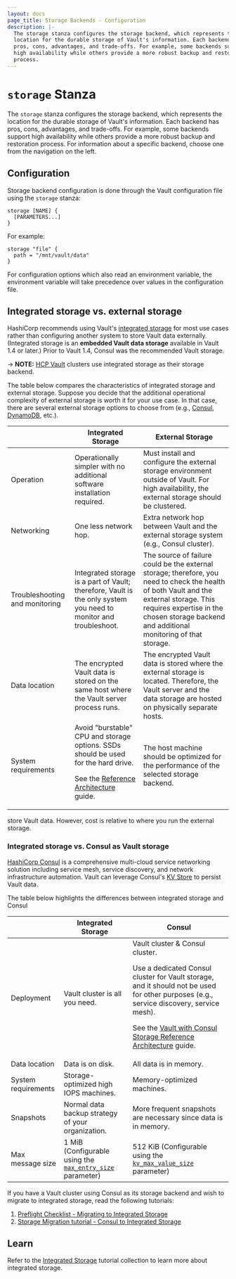 ```yaml
---
layout: docs
page_title: Storage Backends - Configuration
description: |-
  The storage stanza configures the storage backend, which represents the
  location for the durable storage of Vault's information. Each backend has
  pros, cons, advantages, and trade-offs. For example, some backends support
  high availability while others provide a more robust backup and restoration
  process.
---
```


# `storage` Stanza

The `storage` stanza configures the storage backend, which represents the
location for the durable storage of Vault's information. Each backend has pros,
cons, advantages, and trade-offs. For example, some backends support high
availability while others provide a more robust backup and restoration process.
For information about a specific backend, choose one from the navigation on the
left.

## Configuration

Storage backend configuration is done through the Vault configuration file using
the `storage` stanza:

```hcl
storage [NAME] {
  [PARAMETERS...]
}
```

For example:

```hcl
storage "file" {
  path = "/mnt/vault/data"
}
```

For configuration options which also read an environment variable, the
environment variable will take precedence over values in the configuration
file.

## Integrated storage vs. external storage

HashiCorp recommends using Vault's [integrated
storage](/docs/configuration/storage/raft) for most use cases rather than
configuring another system to store Vault data externally. (Integrated storage is
an **embedded Vault data storage** available in Vault 1.4 or later.) Prior to Vault 1.4, Consul was the recommended Vault storage.

-> **NOTE:** [HCP Vault](https://cloud.hashicorp.com/products/vault) clusters
use integrated storage as their storage backend.

The table below compares the characteristics of integrated storage and external
storage. Suppose you decide that the additional operational complexity of external storage is worth it for your use case. In that case, there are several external storage options to choose from (e.g., [Consul](/docs/configuration/storage/consul), [DynamoDB](/docs/configuration/storage/dynamodb), etc.).

|                                | Integrated Storage                                                                                                                                                                                       | External Storage                                                                                                                                                                                                   |
| ------------------------------ | -------------------------------------------------------------------------------------------------------------------------------------------------------------------------------------------------------- | ------------------------------------------------------------------------------------------------------------------------------------------------------------------------------------------------------------------ |
| Operation                      | Operationally simpler with no additional software installation required.                                                                                                                                 | Must install and configure the external storage environment outside of Vault. For high availability, the external storage should be clustered.                                                                     |
| Networking                     | One less network hop.                                                                                                                                                                                    | Extra network hop between Vault and the external storage system (e.g., Consul cluster).                                                                                                                            |
| Troubleshooting and monitoring | Integrated storage is a part of Vault; therefore, Vault is the only system you need to monitor and troubleshoot.                                                                                         | The source of failure could be the external storage; therefore, you need to check the health of both Vault and the external storage. This requires expertise in the chosen storage backend and additional monitoring of that storage. |
| Data location                  | The encrypted Vault data is stored on the same host where the Vault server process runs.                                                                                                                 | The encrypted Vault data is stored where the external storage is located. Therefore, the Vault server and the data storage are hosted on physically separate hosts.                                                |
| System requirements            | Avoid "burstable" CPU and storage options. SSDs should be used for the hard drive. <p />See the [Reference Architecture](https://learn.hashicorp.com/tutorials/vault/raft-reference-architecture) guide. | The host machine should be optimized for the performance of the selected storage backend.                                                                                                                          |

store Vault data. However, cost is relative to where you run the external storage.

### Integrated storage vs. Consul as Vault storage

[HashiCorp Consul](https://www.consul.io/docs/intro) is a comprehensive
multi-cloud service networking solution including service mesh, service
discovery, and network infrastructure automation. Vault can leverage
Consul's [KV Store](https://www.consul.io/api-docs/kv) to persist Vault data.

The table below highlights the differences between integrated storage and Consul

|                     | Integrated Storage                                                                                           | Consul                                                                                                                                                                                                                                                                                                                                           |
| ------------------- | ------------------------------------------------------------------------------------------------------------ | ------------------------------------------------------------------------------------------------------------------------------------------------------------------------------------------------------------------------------------------------------------------------------------------------------------------------------------------------ |
| Deployment          | Vault cluster is all you need.                                                                               | Vault cluster & Consul cluster. <p />Use a dedicated Consul cluster for Vault storage, and it should not be used for other purposes (e.g., service discovery, service mesh). <p />See the [Vault with Consul Storage Reference Architecture](https://learn.hashicorp.com/tutorials/vault/reference-architecture#recommended-architecture) guide. |
| Data location       | Data is on disk.                                                                                             | All data is in memory.                                                                                                                                                                                                                                                                                                                           |
| System requirements | Storage-optimized high IOPS machines.                                                                        | Memory-optimized machines.                                                                                                                                                                                                                                                                                                                       |
| Snapshots           | Normal data backup strategy of your organization.                                                            | More frequent snapshots are necessary since data is in memory.                                                                                                                                                                                                                                                                                   |
| Max message size    | 1 MiB (Configurable using the [`max_entry_size`](/docs/configuration/storage/raft#max_entry_size) parameter) | 512 KiB (Configurable using the [`kv_max_value_size`](https://www.consul.io/docs/agent/options#kv_max_value_size) parameter)                                                                                                                                                                                                                     |

If you have a Vault cluster using Consul as its storage backend and wish to
migrate to integrated storage, read the following tutorials:

1. [Preflight Checklist - Migrating to Integrated
   Storage](https://learn.hashicorp.com/tutorials/vault/storage-migration-checklist)
1. [Storage Migration tutorial - Consul to Integrated
   Storage](https://learn.hashicorp.com/tutorials/vault/raft-migration)

## Learn

Refer to the [Integrated
Storage](https://learn.hashicorp.com/collections/vault/raft) tutorial collection
to learn more about integrated storage.
